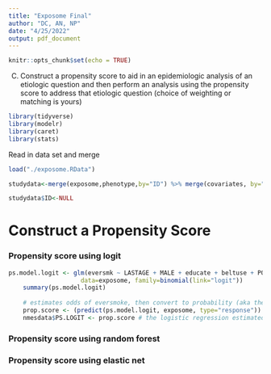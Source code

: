 ```yaml
---
title: "Exposome Final"
author: "DC, AN, NP"
date: "4/25/2022"
output: pdf_document
---
```


```r
knitr::opts_chunk$set(echo = TRUE)
```
C) Construct a propensity score to aid in an epidemiologic analysis of an etiologic question and then perform an analysis using the propensity score to address that etiologic question (choice of weighting 
or matching is yours)

```r
library(tidyverse)
library(modelr)
library(caret)
library(stats)
```

Read in data set and merge 
```r
load("./exposome.RData")

studydata<-merge(exposome,phenotype,by="ID") %>% merge(covariates, by="ID")

studydata$ID<-NULL
```

# Construct a Propensity Score

### Propensity score using logit 
```r
ps.model.logit <- glm(eversmk ~ LASTAGE + MALE + educate + beltuse + POVSTALB + marital + RACE3 + SREGION, 
                    data=exposome, family=binomial(link="logit"))
    summary(ps.model.logit)
    
    # estimates odds of eversmoke, then convert to probability (aka the propensity score)
    prop.score <- (predict(ps.model.logit, exposome, type="response"))
    nmesdata$PS.LOGIT <- prop.score # the logistic regression estimated PS
```

### Propensity score using random forest

### Propensity score using elastic net


